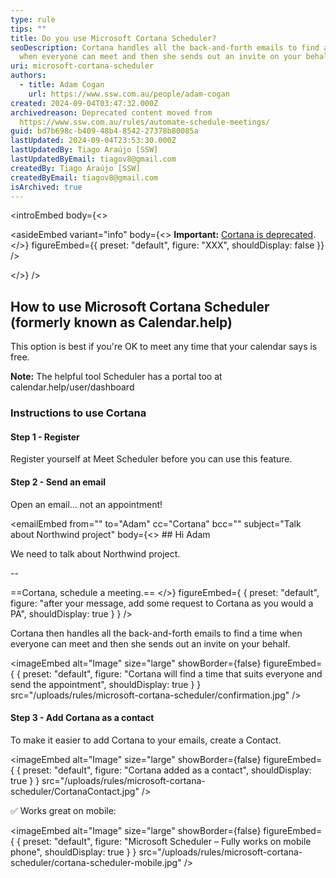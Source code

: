 ```yaml
---
type: rule
tips: ""
title: Do you use Microsoft Cortana Scheduler?
seoDescription: Cortana handles all the back-and-forth emails to find a time
  when everyone can meet and then she sends out an invite on your behalf.
uri: microsoft-cortana-scheduler
authors:
  - title: Adam Cogan
    url: https://www.ssw.com.au/people/adam-cogan
created: 2024-09-04T03:47:32.000Z
archivedreason: Deprecated content moved from
  https://www.ssw.com.au/rules/automate-schedule-meetings/
guid: bd7b698c-b409-48b4-8542-27378b80085a
lastUpdated: 2024-09-04T23:53:30.000Z
lastUpdatedBy: Tiago Araújo [SSW]
lastUpdatedByEmail: tiagov8@gmail.com
createdBy: Tiago Araújo [SSW]
createdByEmail: tiagov8@gmail.com
isArchived: true
---
```


<introEmbed
  body={<>

<asideEmbed
  variant="info"
  body={<>
    **Important:** [Cortana is deprecated](https://support.microsoft.com/en-us/topic/end-of-support-for-cortana-d025b39f-ee5b-4836-a954-0ab646ee1efa).
  </>}
  figureEmbed={{
    preset: "default",
    figure: "XXX",
    shouldDisplay: false
  }}
/>

  </>}
/>
## How to use Microsoft Cortana Scheduler (formerly known as Calendar.help)

This option is best if you're OK to meet any time that your calendar says is free.

**Note:** The helpful tool Scheduler has a portal too at calendar.help/user/dashboard

### Instructions to use Cortana

#### Step 1 - Register

Register yourself at Meet Scheduler before you can use this feature.

#### Step 2 - Send an email

Open an email... not an appointment!

<emailEmbed
  from=""
  to="Adam"
  cc="Cortana"
  bcc=""
  subject="Talk about Northwind project"
  body={<>
    ## Hi Adam

We need to talk about Northwind project.

--

==Cortana, schedule a meeting.==
  </>}
  figureEmbed={ {
    preset: "default",
    figure: "after your message, add some request to Cortana as you would a PA",
    shouldDisplay: true
  } }
/>

Cortana then handles all the back-and-forth emails to find a time when everyone can meet and then she sends out an invite on your behalf.


<imageEmbed
  alt="Image"
  size="large"
  showBorder={false}
  figureEmbed={ {
    preset: "default",
    figure: "Cortana will find a time that suits everyone and send the appointment",
    shouldDisplay: true
  } }
  src="/uploads/rules/microsoft-cortana-scheduler/confirmation.jpg"
/>


#### Step 3 - Add Cortana as a contact

To make it easier to add Cortana to your emails, create a Contact.


<imageEmbed
  alt="Image"
  size="large"
  showBorder={false}
  figureEmbed={ {
    preset: "default",
    figure: "Cortana added as a contact",
    shouldDisplay: true
  } }
  src="/uploads/rules/microsoft-cortana-scheduler/CortanaContact.jpg"
/>


✅ Works great on mobile:


<imageEmbed
  alt="Image"
  size="large"
  showBorder={false}
  figureEmbed={ {
    preset: "default",
    figure: "Microsoft Scheduler – Fully works on mobile phone",
    shouldDisplay: true
  } }
  src="/uploads/rules/microsoft-cortana-scheduler/cortana-scheduler-mobile.jpg"
/>
